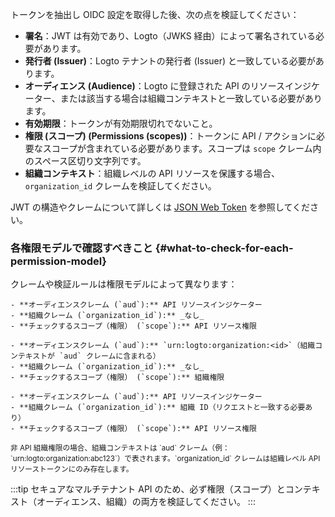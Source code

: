 
トークンを抽出し OIDC 設定を取得した後、次の点を検証してください：

- **署名**：JWT は有効であり、Logto（JWKS 経由）によって署名されている必要があります。
- **発行者 (Issuer)**：Logto テナントの発行者 (Issuer) と一致している必要があります。
- **オーディエンス (Audience)**：Logto に登録された API のリソースインジケーター、または該当する場合は組織コンテキストと一致している必要があります。
- **有効期限**：トークンが有効期限切れでないこと。
- **権限 (スコープ) (Permissions (scopes))**：トークンに API / アクションに必要なスコープが含まれている必要があります。スコープは `scope` クレーム内のスペース区切り文字列です。
- **組織コンテキスト**：組織レベルの API リソースを保護する場合、`organization_id` クレームを検証してください。

JWT の構造やクレームについて詳しくは [JSON Web Token](https://auth.wiki/jwt) を参照してください。

### 各権限モデルで確認すべきこと \{#what-to-check-for-each-permission-model}

クレームや検証ルールは権限モデルによって異なります：

<Tabs groupId="permission-models">
  <TabItem value="global-api-resources" label="グローバル API リソース">

    - **オーディエンスクレーム (`aud`):** API リソースインジケーター
    - **組織クレーム (`organization_id`):** _なし_
    - **チェックするスコープ（権限） (`scope`):** API リソース権限

  </TabItem>
  <TabItem value="organization-permissions" label="組織（非 API）権限">

    - **オーディエンスクレーム (`aud`):** `urn:logto:organization:<id>`（組織コンテキストが `aud` クレームに含まれる）
    - **組織クレーム (`organization_id`):** _なし_
    - **チェックするスコープ（権限） (`scope`):** 組織権限

  </TabItem>
  <TabItem value="organization-level-api-resources" label="組織レベル API リソース">

    - **オーディエンスクレーム (`aud`):** API リソースインジケーター
    - **組織クレーム (`organization_id`):** 組織 ID（リクエストと一致する必要あり）
    - **チェックするスコープ（権限） (`scope`):** API リソース権限

  </TabItem>
</Tabs>

<small>
  非 API 組織権限の場合、組織コンテキストは `aud`
  クレーム（例：`urn:logto:organization:abc123`）で表されます。`organization_id`
  クレームは組織レベル API リソーストークンにのみ存在します。
</small>

:::tip
セキュアなマルチテナント API のため、必ず権限（スコープ）とコンテキスト（オーディエンス、組織）の両方を検証してください。
:::
